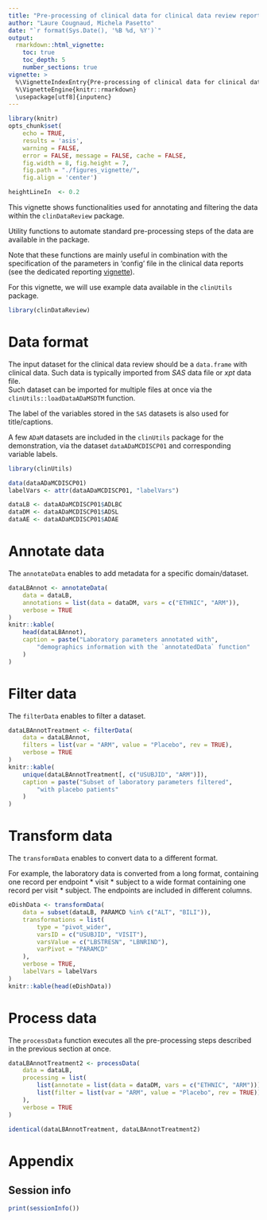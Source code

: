 ```yaml
---
title: "Pre-processing of clinical data for clinical data review report"
author: "Laure Cougnaud, Michela Pasetto"
date: "`r format(Sys.Date(), '%B %d, %Y')`"
output: 
  rmarkdown::html_vignette:
    toc: true
    toc_depth: 5
    number_sections: true
vignette: >
  %\VignetteIndexEntry{Pre-processing of clinical data for clinical data review report}
  %\VignetteEngine{knitr::rmarkdown}
  \usepackage[utf8]{inputenc}
---
```


```r

library(knitr)
opts_chunk$set(
    echo = TRUE, 
    results = 'asis', 
    warning = FALSE, 
    error = FALSE, message = FALSE, cache = FALSE,
    fig.width = 8, fig.height = 7,
    fig.path = "./figures_vignette/",
    fig.align = 'center')

heightLineIn  <- 0.2
```

This vignette shows functionalities used for annotating and filtering the data
within the `clinDataReview` package.

Utility functions to automate standard pre-processing steps of the data are
available in the package.

Note that these functions are mainly useful in combination with the
specification of the parameters in 'config' file in the clinical data
reports (see the
dedicated reporting
[vignette](../doc/clinDataReview-reporting.html)).

For this vignette, we will use example data available in the `clinUtils`
package.

```r

library(clinDataReview)

```

# Data format

The input dataset for the clinical data review should be a `data.frame`
with clinical data. Such data is typically imported
from _SAS_ data file or _xpt_ data file.  
Such dataset can be imported for multiple files at once via the 
`clinUtils::loadDataADaMSDTM` function.

The label of the variables stored in the
`SAS` datasets is also used for title/captions. 

A few `ADaM` datasets are included in the `clinUtils` package for the
demonstration, via the dataset `dataADaMCDISCP01` and corresponding variable
labels.

```r

library(clinUtils)

data(dataADaMCDISCP01)
labelVars <- attr(dataADaMCDISCP01, "labelVars")

dataLB <- dataADaMCDISCP01$ADLBC
dataDM <- dataADaMCDISCP01$ADSL
dataAE <- dataADaMCDISCP01$ADAE

```

# Annotate data

The `annotateData` enables to add metadata for a specific domain/dataset.

```r

dataLBAnnot <- annotateData(
    data = dataLB, 
    annotations = list(data = dataDM, vars = c("ETHNIC", "ARM")), 
    verbose = TRUE
)
knitr::kable(
    head(dataLBAnnot), 
    caption = paste("Laboratory parameters annotated with",
        "demographics information with the `annotatedData` function"
    )
)
```

# Filter data

The `filterData` enables to filter a dataset.

```r

dataLBAnnotTreatment <- filterData(
    data = dataLBAnnot, 
    filters = list(var = "ARM", value = "Placebo", rev = TRUE), 
    verbose = TRUE
)
knitr::kable(
    unique(dataLBAnnotTreatment[, c("USUBJID", "ARM")]), 
    caption = paste("Subset of laboratory parameters filtered",
        "with placebo patients"
    )
)
```

# Transform data

The `transformData` enables to convert data to a different format.

For example, the laboratory data is converted from a long format, containing one
record per endpoint * visit * subject to a wide format containing one record per
visit * subject. The endpoints are included in different columns.

```r

eDishData <- transformData(
    data = subset(dataLB, PARAMCD %in% c("ALT", "BILI")),
    transformations = list(
        type = "pivot_wider",
        varsID = c("USUBJID", "VISIT"), 
        varsValue = c("LBSTRESN", "LBNRIND"),
        varPivot = "PARAMCD"
    ),
    verbose = TRUE,
    labelVars = labelVars
)
knitr::kable(head(eDishData))

```

# Process data

The `processData` function executes all the pre-processing steps described in
the previous section at once.

```r

dataLBAnnotTreatment2 <- processData(
    data = dataLB,
    processing = list(
        list(annotate = list(data = dataDM, vars = c("ETHNIC", "ARM"))),
        list(filter = list(var = "ARM", value = "Placebo", rev = TRUE))
    ),
    verbose = TRUE
)

identical(dataLBAnnotTreatment, dataLBAnnotTreatment2)

```

# Appendix

## Session info

```r

print(sessionInfo())

```



